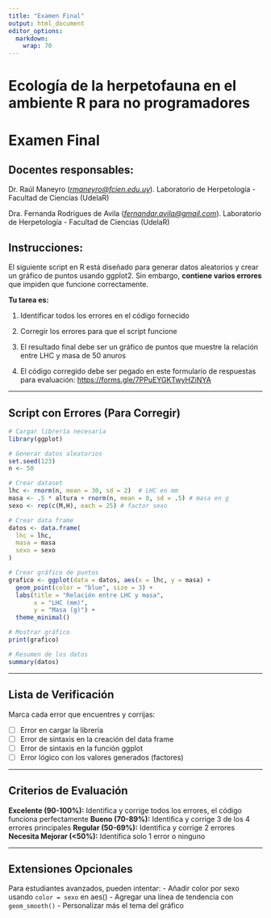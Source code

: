 ---
title: "Examen Final"
output: html_document
editor_options: 
  markdown: 
    wrap: 70
---

# **Ecología de la herpetofauna en el ambiente R para no programadores**

# Examen Final

## **Docentes responsables:**

Dr. Raúl Maneyro
([*rmaneyro\@fcien.edu.uy*](mailto:rmaneyro@fcien.edu.uy)).
Laboratorio de Herpetología - Facultad de Ciencias (UdelaR)

Dra. Fernanda Rodrigues de Avila
([*fernandar.avila\@gmail.com*](mailto:fernandar.avila@gmail.com)).
Laboratorio de Herpetología - Facultad de Ciencias (UdelaR)

## Instrucciones:

El siguiente script en R está diseñado para generar datos aleatorios y
crear un gráfico de puntos usando ggplot2. Sin embargo, **contiene
varios errores** que impiden que funcione correctamente.

**Tu tarea es:**

1.  Identificar todos los errores en el código fornecido

2.  Corregir los errores para que el script funcione

3.  El resultado final debe ser un gráfico de puntos que muestre la
    relación entre LHC y masa de 50 anuros

4.  El código corregido debe ser pegado en este formulario de
    respuestas para evaluación:
    [https://forms.gle/7PPuEYGKTwyHZiNYA](https://docs.google.com/forms/d/e/1FAIpQLSdeI2X_0tDLA5S2E2Am3kAHS8ZJfWNWl7QNt3GOYu3egGxJtw/viewform?usp=sharing&ouid=107982496750133933059)

----------------------------------------------------------------------

## Script con Errores (Para Corregir)

```{r para_corregir, eval=FALSE, message=FALSE, warning=FALSE, paged.print=FALSE}
# Cargar librería necesaria
library(ggplot)

# Generar datos aleatorios
set.seed(123)
n <- 50

# Crear dataset
lhc <- rnorm(n, mean = 30, sd = 2)  # LHC en mm
masa <- .5 * altura + rnorm(n, mean = 0, sd = .5) # masa en g
sexo <- rep(c(M,H), each = 25) # factor sexo

# Crear data frame
datos <- data.frame(
  lhc = lhc,
  masa = masa  
  sexo = sexo
)

# Crear gráfico de puntos
grafico <- ggplot(data = datos, aes(x = lhc, y = masa) +  
  geom_point(color = "blue", size = 3) +
  labs(title = "Relación entre LHC y masa",
       x = "LHC (mm)",
       y = "Masa (g)") +
  theme_minimal()

# Mostrar gráfico
print(grafico)

# Resumen de los datos
summary(datos)

```

----------------------------------------------------------------------

## Lista de Verificación

Marca cada error que encuentres y corrijas:

-   [ ] Error en cargar la librería
-   [ ] Error de sintaxis en la creación del data frame
-   [ ] Error de sintaxis en la función ggplot
-   [ ] Error lógico con los valores generados (factores)

----------------------------------------------------------------------

## Criterios de Evaluación

**Excelente (90-100%):** Identifica y corrige todos los errores, el
código funciona perfectamente **Bueno (70-89%):** Identifica y corrige
3 de los 4 errores principales **Regular (50-69%):** Identifica y
corrige 2 errores **Necesita Mejorar (\<50%):** Identifica solo 1
error o ninguno

----------------------------------------------------------------------

## Extensiones Opcionales

Para estudiantes avanzados, pueden intentar: - Añadir color por sexo
usando `color = sexo` en aes() - Agregar una línea de tendencia con
`geom_smooth()` - Personalizar más el tema del gráfico
